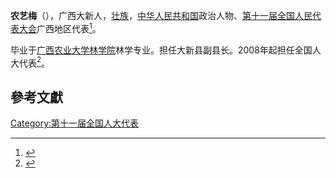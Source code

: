 '''农艺梅'''（{{bd|1971年||}}），广西大新人，[[壮族|壮族]]，[[中华人民共和国|中华人民共和国]]政治人物、[[第十一届全国人民代表大会|第十一届全国人民代表大会]]广西地区代表<ref>{{cite web|author=新华网|title=第十一届全国人大代表|url=http://news.xinhuanet.com/ziliao/2008-03/03/content_7708230.htm?node=36628|publisher=新华网|accessdate=2014-01-07|archive-date=2014-01-10|archive-url=https://web.archive.org/web/20140110211415/http://news.xinhuanet.com/ziliao/2008-03/03/content_7708230.htm?node=36628|dead-url=no}}</ref>。

毕业于[[广西农业大学林学院|广西农业大学林学院]]林学专业。担任大新县副县长。2008年起担任全国人大代表<ref>{{cite news|title=全国人大代表信息-农艺梅|url=http://210.82.31.1:8084/delegate/viewDelegate.action?dbid=111965|accessdate=2013-04-05|newspaper=全国人大网|archive-url=https://web.archive.org/web/20140522074846/http://www.npc.gov.cn/delegate/viewDelegate.action?dbid=111965|archive-date=2014-05-22|dead-url=yes}}</ref>。

==參考文獻==
{{reflist}}
[[Category:第十一届全国人大代表|Category:第十一届全国人大代表]]